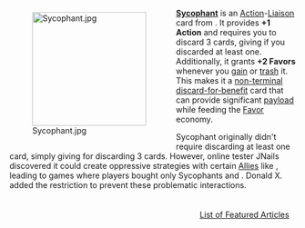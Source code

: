 <div style="float: left; margin: 0.5em 0.9em 0.4em 0;">[[File:Sycophant.jpg|200px]]</div>

'''[[Sycophant]]''' is an [[Action]]-[[Liaison]] card from {{Set|Allies}}. It provides '''+1 Action''' and requires you to discard 3 cards, giving {{Costplus|3}} if you discarded at least one. Additionally, it grants '''+2 Favors''' whenever you [[gain]] or [[trash]] it. This makes it a [[non-terminal]] [[discard-for-benefit]] card that can provide significant [[payload]] while feeding the [[Favor]] economy.

Sycophant originally didn't require discarding at least one card, simply giving {{Costplus|3}} for discarding 3 cards. However, online tester JNails discovered it could create oppressive strategies with certain [[Ally|Allies]] like {{Ally|League of Shopkeepers}}, leading to games where players bought only Sycophants and {{Card|Province|Provinces}}. Donald X. added the restriction to prevent these problematic interactions.

<div style="float: right; margin: 0.5em 0.9em 0.4em 0;">[[List of Featured Articles]]</div>
